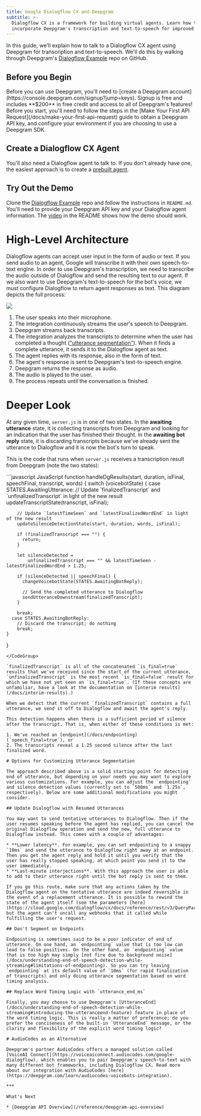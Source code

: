 ```yaml
---
title: Google Dialogflow CX and Deepgram
subtitle: >-
  Dialogflow CX is a framework for building virtual agents. Learn how to
  incorporate Deepgram's transcription and text-to-speech for improved accuracy.
---
```



In this guide, we'll explain how to talk to a Dialogflow CX agent using Deepgram for transcription and text-to-speech. We'll do this by walking through Deepgram's [Dialogflow Example](https://github.com/deepgram/dialogflow-example) repo on GitHub.

## Before you Begin

<Info>
  Before you can use Deepgram, you'll need to [create a Deepgram account](https://console.deepgram.com/signup?jump=keys). Signup is free and includes **$200** in free credit and access to all of Deepgram's features!
</Info>

<Info>
  Before you start, you'll need to follow the steps in the [Make Your First API Request](/docs/make-your-first-api-request) guide to obtain a Deepgram API key, and configure your environment if you are choosing to use a Deepgram SDK.
</Info>

## Create a Dialogflow CX Agent

You'll also need a Dialogflow agent to talk to. If you don't already have one, the easiest approach is to create a [prebuilt agent](https://cloud.google.com/dialogflow/cx/docs/concept/agents-prebuilt).

## Try Out the Demo

Clone the [Dialogflow Example](https://github.com/deepgram/dialogflow-example) repo and follow the instructions in `README.md`. You'll need to provide your Deepgram API key and your Dialogflow agent information. The [video](https://github.com/deepgram/dialogflow-example#demo) in the README shows how the demo should work.

# High-Level Architecture

Dialogflow agents can accept user input in the form of audio or text. If you send audio to an agent, Google will transcribe it with their own speech-to-text engine. In order to use Deepgram's transcription, we need to transcribe the audio outside of Dialogflow and send the resulting text to our agent. If we also want to use Deepgram's text-to-speech for the bot's voice, we must configure Dialogflow to return agent responses as text. This diagram depicts the full process:

![](/images/c213cc7-dialogflow-architecture-tts.png)

1. The user speaks into their microphone.
2. The integration continuously streams the user's speech to Deepgram.
3. Deepgram streams back transcripts.
4. The integration analyzes the transcripts to determine when the user has completed a thought (["utterance segmentation"](https://deepgram.com/learn/building-a-conversational-ai-flow-with-deepgram)). When it finds a complete utterance, it sends it to the Dialogflow agent as text.
5. The agent replies with its response, also in the form of text.
6. The agent's response is sent to Deepgram's text-to-speech engine.
7. Deepgram returns the response as audio.
8. The audio is played to the user.
9. The process repeats until the conversation is finished.

# Deeper Look

At any given time, `server.js` is in one of two states. In the **awaiting utterance** state, it is collecting transcripts from Deepgram and looking for an indication that the user has finished their thought. In the **awaiting bot reply** state, it is discarding transcripts because we've already sent the utterance to Dialogflow and it is now the bot's turn to speak.

This is the code that runs when `server.js` receives a transcription result from Deepgram (note the two states):

<CodeGroup>
  ```javascript JavaScript
  function handleDgResults(start, duration, isFinal, speechFinal, transcript, words) {
    switch (voicebotState) {
      case STATES.AwaitingUtterance:
        // Update `finalizedTranscript` and `unfinalizedTranscript` in light of the new result
        updateTranscriptState(transcript, isFinal);

        // Update `latestTimeSeen` and `latestFinalizedWordEnd` in light of the new result
        updateSilenceDetectionState(start, duration, words, isFinal);

        if (finalizedTranscript === "") {
          return;
        }

        let silenceDetected = 
            unfinalizedTranscript === "" && latestTimeSeen - latestFinalizedWordEnd > 1.25;

        if (silenceDetected || speechFinal) {
          changeVoicebotState(STATES.AwaitingBotReply);
          
          // Send the completed utterance to Dialogflow
          sendUtteranceDownstream(finalizedTranscript); 
        }

        break;
      case STATES.AwaitingBotReply:
        // Discard the transcript; do nothing
        break;
    }
  }
  ```
</CodeGroup>

`finalizedTranscript` is all of the concatenated `is_final=true` results that we've received since the start of the current utterance. `unfinalizedTranscript` is the most recent `is_final=false` result for which we have not yet seen an `is_final=true`. (If these concepts are unfamiliar, have a look at the documentation on [interim results](/docs/interim-results).)

When we detect that the current `finalizedTranscript` contains a full utterance, we send it off to Dialogflow and await the agent's reply.

This detection happens when there is a sufficient period of silence after the transcript. That is, when either of these conditions is met:

1. We've reached an [endpoint](/docs/endpointing) (`speech_final=true`), or
2. The transcripts reveal a 1.25 second silence after the last finalized word.

# Options for Customizing Utterance Segmentation

The approach described above is a solid starting point for detecting end of utterance, but depending on your needs you may want to explore various customizations. For example, you can adjust the `endpointing` and silence detection values (currently set to `500ms` and `1.25s`, respectively). Below are some additional modifications you might consider.

## Update Dialogflow with Resumed Utterances

You may want to send tentative utterances to Dialogflow. Then if the user resumes speaking before the agent has replied, you can cancel the original Dialogflow operation and send the new, full utterance to Dialogflow instead. This comes with a couple of advantages:

* **Lower latency**. For example, you can set endpointing to a snappy `10ms` and send the utterance to Dialogflow right away at an endpoint. Then you get the agent reply and hold it until you verify that the user has really stopped speaking, at which point you send it to the user immediately.
* **Last-minute interjections**. With this approach the user is able to add to their utterance right until the bot reply is sent to them.

If you go this route, make sure that any actions taken by the Dialogflow agent on the tentative utterance are indeed reversible in the event of a replacement utterance. It is possible to rewind the state of the agent itself (see the parameters [here](https://cloud.google.com/dialogflow/cx/docs/reference/rest/v3/QueryParameters)), but the agent can't uncall any webhooks that it called while fulfilling the user's request.

## Don't Segment on Endpoints

Endpointing is sometimes said to be a poor indicator of end of utterance. On one hand, an `endpointing` value that is too low can lead to false positives. On the other hand, an `endpointing` value that is too high may simply [not fire due to background noise](/docs/understanding-end-of-speech-detection-while-streaming#limitations-of-endpointing). So you can try leaving `endpointing` at its default value of `10ms` (for rapid finalization of transcripts) and only doing utterance segmentation based on word timing analysis.

## Replace Word Timing Logic with `utterance_end_ms`

Finally, you may choose to use Deepgram's [UtteranceEnd](/docs/understanding-end-of-speech-detection-while-streaming#introducing-the-utteranceend-feature) feature in place of the word timing logic. This is really a matter of preference; do you prefer the conciseness of the built-in `UtteranceEnd` message, or the clarity and flexibility of the explicit word timing logic?

# AudioCodes as an Alternative

Deepgram's partner AudioCodes offers a managed solution called [VoiceAI Connect](https://voiceaiconnect.audiocodes.com/google-dialogflow), which enables you to pair Deepgram's speech-to-text with many different bot frameworks, including Dialogflow CX. Read more about our integration with AudioCodes [here](https://deepgram.com/learn/audiocodes-voicebots-integration).

***

What's Next

* [Deepgram API Overview](/reference/deepgram-api-overview)
